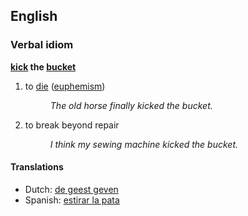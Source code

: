 ==English==
===Verbal idiom===
'''[[kick]] the [[bucket]]'''

# to [[die]] ([[euphemism]])
#: ''The old horse finally kicked the bucket.''
# to break beyond repair
#: ''I think my sewing machine kicked the bucket.''

====Translations====
*Dutch: [[de geest geven]]
*Spanish: [[estirar la pata]]
